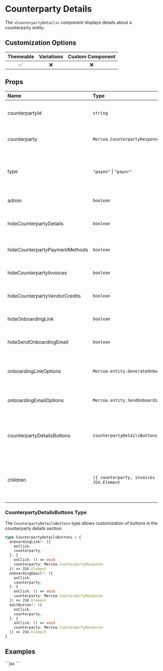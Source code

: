 
# Counterparty Details

The `<CounterpartyDetails>` component displays details about a counterparty entity.

## Customization Options

| Themeable | Variations | Custom Component |
| :-------: | :--------: | :--------------: |
|    ✅     |     ❌     |        ❌        |

## Props

| Name                           | Type                                          | Required | Description                                                                  |
| :----------------------------- | :-------------------------------------------- | :------- | :--------------------------------------------------------------------------- |
| counterpartyId                 | `string`                                      |          | The ID of the counterparty entity to display                                 |
| counterparty                   | `Mercoa.CounterpartyResponse`                 |          | The counterparty object to display                                           |
| type                           | `"payee"` \| `"payor"`                        | ✅       | Use `"payee"` to view as a payee (AP), and `"payor"` to view as a payor (AR) |
| admin                          | `boolean`                                     |          | Whether to show admin controls                                               |
| hideCounterpartyDetails        | `boolean`                                     |          | Hide the counterparty details section                                        |
| hideCounterpartyPaymentMethods | `boolean`                                     |          | Hide the payment methods section                                             |
| hideCounterpartyInvoices       | `boolean`                                     |          | Hide the invoices section                                                    |
| hideCounterpartyVendorCredits  | `boolean`                                     |          | Hide the vendor credits section                                              |
| hideOnboardingLink             | `boolean`                                     |          | Hide the onboarding link button                                              |
| hideSendOnboardingEmail        | `boolean`                                     |          | Hide the send onboarding email button                                        |
| onboardingLinkOptions          | `Mercoa.entity.GenerateOnboardingLink`        |          | Options for generating the onboarding link                                   |
| onboardingEmailOptions         | `Mercoa.entity.SendOnboardingLink`            |          | Options for sending the onboarding email                                     |
| counterpartyDetailsButtons     | `CounterpartyDetailsButtons`                  |          | Custom buttons to display in the counterparty details section                |
| children                       | `({ counterparty, invoices }) => JSX.Element` |          | Render prop for custom content, receives counterparty and invoices data      |

### CounterpartyDetailsButtons Type

The `CounterpartyDetailsButtons` type allows customization of buttons in the counterparty details section:

```typescript
type CounterpartyDetailsButtons = {
  onboardingLink?: ({
    onClick,
    counterparty,
  }: {
    onClick: () => void
    counterparty: Mercoa.CounterpartyResponse
  }) => JSX.Element
  onboardingEmail?: ({
    onClick,
    counterparty,
  }: {
    onClick: () => void
    counterparty: Mercoa.CounterpartyResponse
  }) => JSX.Element
  editButton?: ({
    onClick,
    counterparty,
  }: {
    onClick: () => void
    counterparty: Mercoa.CounterpartyResponse
  }) => JSX.Element
}
```

## Examples

<ComponentContainer>
  <CounterpartyDetails counterpartyId={vendorEntities[0]} type="payee" />
  ```jsx
  <CounterpartyDetails counterpartyId={'ent_XXXX-XXXX-XXX'} type="payee" />
  ```
</ComponentContainer>
